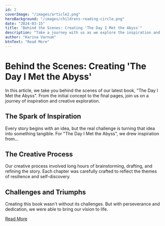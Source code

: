 ```yaml
---
id: 2
coverImage: "/images/article2.png"
heroBackground: "/images/childrens-reading-circle.png"
date: "2024-03-15"
title: "Behind the Scenes: Creating 'The Day I Met the Abyss'"
description: "Take a journey with us as we explore the inspiration and process behind our latest book..."
author: "Karina Varnum"
btnText: "Read More"
---
```


# Behind the Scenes: Creating 'The Day I Met the Abyss'

In this article, we take you behind the scenes of our latest book, "The Day I Met the Abyss". From the initial concept to the final pages, join us on a journey of inspiration and creative exploration.

## The Spark of Inspiration

Every story begins with an idea, but the real challenge is turning that idea into something tangible. For "The Day I Met the Abyss", we drew inspiration from...

## The Creative Process

Our creative process involved long hours of brainstorming, drafting, and refining the story. Each chapter was carefully crafted to reflect the themes of resilience and self-discovery.

## Challenges and Triumphs

Creating this book wasn't without its challenges. But with perseverance and dedication, we were able to bring our vision to life.

[Read More](/path-to-full-article)
